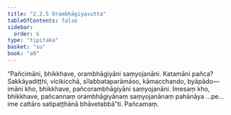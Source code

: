 ```yaml
---
title: "2.2.5 Orambhāgiyasutta"
tableOfContents: false
sidebar:
  order: 6
type: "tipitaka"
basket: "su"
book: "a9"
---
```



<DynamicBreadcrumb />

<Division number="67" book="a9">

<Paragraph number="448" book="a9">
“Pañcimāni, bhikkhave, orambhāgiyāni saṃyojanāni. Katamāni pañca? Sakkāyadiṭṭhi, vicikicchā, sīlabbataparāmāso, kāmacchando, byāpādo—  imāni kho, bhikkhave, pañcorambhāgiyāni saṃyojanāni.
</Paragraph>

<Paragraph number="449" book="a9">
Imesaṃ kho, bhikkhave, pañcannaṃ orambhāgiyānaṃ saṃyojanānaṃ pahānāya …pe…  ime cattāro satipaṭṭhānā bhāvetabbā”ti.

</Paragraph>
</Division>

<Paragraph number="450" type="center" book="a9">
Pañcamaṃ.
</Paragraph>